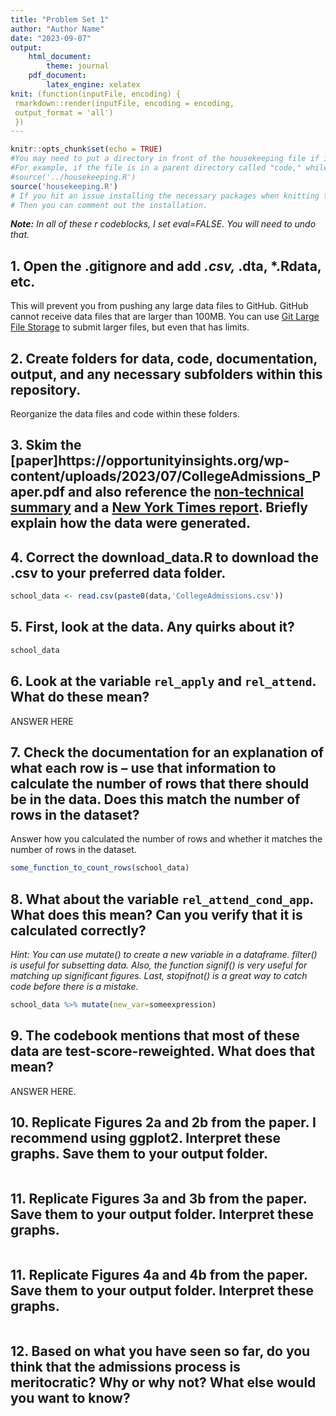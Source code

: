 ---
title: "Problem Set 1"
author: "Author Name"
date: "2023-09-07"
output: 
    html_document:
        theme: journal
    pdf_document:
        latex_engine: xelatex
knit: (function(inputFile, encoding) {
 rmarkdown::render(inputFile, encoding = encoding, 
 output_format = 'all') 
 })
---

```{r setup, include=FALSE}
knitr::opts_chunk$set(echo = TRUE)
#You may need to put a directory in front of the housekeeping file if it is not in the same directory as this Rmd file.
#For example, if the file is in a parent directory called "code," while this .Rmd is in "code/analysis," you would use: 
#source('../housekeeping.R')
source('housekeeping.R')
# If you hit an issue installing the necessary packages when knitting this .RMD, you can install outside of this RMD by running housekeeping.R on its own.
# Then you can comment out the installation. 
```

***Note:** In all of these r codeblocks, I set eval=FALSE. You will need to undo that.*

## 1. Open the .gitignore and add *.csv, *.dta, *.Rdata, etc. 

This will prevent you from pushing any large data files to GitHub. GitHub cannot receive data files that are larger than 100MB. You can use [Git Large File Storage](https://docs.github.com/en/repositories/working-with-files/managing-large-files/about-git-large-file-storage) to submit larger files, but even that has limits.

## 2. Create folders for data, code, documentation, output, and any necessary subfolders within this repository. 
Reorganize the data files and code within these folders. 

## 3. Skim the [paper]https://opportunityinsights.org/wp-content/uploads/2023/07/CollegeAdmissions_Paper.pdf and also reference the [non-technical summary](https://opportunityinsights.org/wp-content/uploads/2023/07/CollegeAdmissions_Nontech.pdf) and a [New York Times report](https://www.nytimes.com/interactive/2023/07/24/upshot/ivy-league-elite-college-admissions.html). Briefly explain how the data were generated. 

## 4. Correct the download_data.R to download the .csv to your preferred data folder.

```{r,eval=FALSE}
school_data <- read.csv(paste0(data,'CollegeAdmissions.csv'))
```

## 5. First, look at the data. Any quirks about it? 

```{r,eval=FALSE}
school_data
```

## 6. Look at the variable `rel_apply` and `rel_attend`. What do these mean?
ANSWER HERE

## 7. Check the documentation for an explanation of what each row is -- use that information to calculate the number of rows that there should be in the data. Does this match the number of rows in the dataset? 
Answer how you calculated the number of rows and whether it matches the number of rows in the dataset.

```{r,eval=FALSE}
some_function_to_count_rows(school_data)
```

## 8. What about the variable `rel_attend_cond_app`. What does this mean? Can you verify that it is calculated correctly? 
*Hint: You can use mutate() to create a new variable in a dataframe. filter() is useful for subsetting data. Also, the function signif() is very useful for matching up significant figures. Last, stopifnot() is a great way to catch code before there is a mistake.*

```{r,eval=FALSE}
school_data %>% mutate(new_var=someexpression)
```

## 9. The codebook mentions that most of these data are test-score-reweighted. What does that mean? 
ANSWER HERE.

## 10. Replicate Figures 2a and 2b from the paper. I recommend using ggplot2. Interpret these graphs. Save them to your output folder.

```{r,eval=FALSE}

```

## 11. Replicate Figures 3a and 3b from the paper. Save them to your output folder. Interpret these graphs. 

```{r,eval=FALSE}

```

## 11. Replicate Figures 4a and 4b from the paper. Save them to your output folder. Interpret these graphs. 

```{r,eval=FALSE}

```

## 12. Based on what you have seen so far, do you think that the admissions process is meritocratic? Why or why not? What else would you want to know? 
